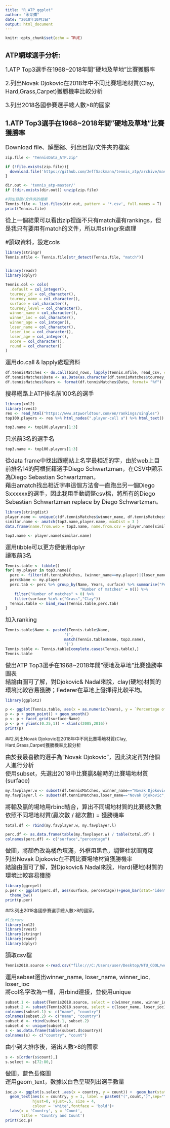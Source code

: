 ```yaml
---
title: "R_ATP_ggplot"
author: "余采蘋"
date: "2018年10月3日"
output: html_document
---
```


```r
knitr::opts_chunk$set(echo = TRUE)
```

## ATP網球選手分析:  
<font size="4">1.ATP Top3選手在1968~2018年間"硬地及草地"比賽獲勝率</font><br />  
<font size="4">2.列出Novak Djokovic在2018年中不同比賽場地材質(Clay, Hard,Grass,Carpet)獲勝機率比較分析</font><br />  
<font size="4">3.列出2018各國參賽選手總人數>8的國家</font><br />

  
  

## 1.ATP Top3選手在1968~2018年間"硬地及草地"比賽獲勝率


<font size="4">Download file、解壓縮、列出目錄/文件夾的檔案 </font><br />  
```r
zip.file <- "TennisData_ATP.zip"

if (!file.exists(zip.file)){
  download.file('https://github.com/JeffSackmann/tennis_atp/archive/master.zip', destfile = zip.file)
}

dir.out <- 'tennis_atp-master/'
if (!dir.exists(dir.out)) unzip(zip.file)

#列出目錄/文件夾的檔案 
Tennis.file <- list.files(dir.out, pattern = '*.csv', full.names = T)
print(Tennis.file)

```


<font size="4">從上一個結果可以看出zip裡面不只有match還有rankings，但是我只有要用有match的文件，所以用stringr來處理</font><br />  
<font size="4">#讀取資料，設定cols</font><br />  
```r

library(stringr)
Tennis.mfile <- Tennis.file[str_detect(Tennis.file, "match")]


library(readr)
library(dplyr)

Tennis.col <- cols(
  .default = col_integer(),
  tourney_id = col_character(),
  tourney_name = col_character(),
  surface = col_character(),
  tourney_level = col_character(),
  winner_name = col_character(),
  winner_ioc = col_character(),
  winner_age = col_integer(),
  loser_name = col_character(),
  loser_ioc = col_character(),
  loser_age = col_integer(),
  score = col_character(),
  round = col_character()
)

```


<font size="4">運用do.call & lapply處理資料</font><br />
```r
df.tennisMatches <- do.call(bind_rows, lapply(Tennis.mfile, read_csv, col_types = Tennis.col)) 
df.tennisMatches$Date <- as.Date(as.character(df.tennisMatches$tourney_date), '%Y%m%d')
df.tennisMatches$Years <- format(df.tennisMatches$Date, format= "%Y")
```


<font size="4">搜尋網路上ATP排名前100名的選手</font><br />
```r
library(xml2)
library(rvest)
res <- read_html("https://www.atpworldtour.com/en/rankings/singles") 
top100.players <- res %>% html_nodes(".player-cell a") %>% html_text() 

top3.name <- top100.players[1:3]
```


<font size="4">只求前3名的選手名</font><br />
```r
top3.name <- top100.players[1:3]
```


<font size="4">從data frame中找出跟網站上名字最相近的字，由於web上目前排名14的阿根挺籍選手Diego Schwartzman，在CSV中顯示為Diego Sebastian Schwartzman。</font><br />
<font size="4">藉由amatch找出相近字串這個方法會一直跑出另一個Diego Sxxxxxx的選手，因此我用手動調整csv檔，將所有的Diego Sebastian Schwartzman replace by Diego Schwartzman。</font><br />
```r
library(stringdist)
player.name <- unique(c(df.tennisMatches$winner_name, df.tennisMatches$loser_name))
similar.name <- amatch(top3.name,player.name, maxDist = 3 )
data.frame(name.from.web = top3.name, name.from.csv = player.name[similar.name])

top3.name <- player.name[similar.name]
```


<font size="4">運用tibble可以更方便使用dplyr</font><br />
<font size="4">讀取前3名</font><br />
```r

Tennis.table <- tibble()
for( my.player in top3.name){
  perc <- filter(df.tennisMatches, (winner_name==my.player)|(loser_name==my.player))
  perc$Name <- my.player
  perc.tab <- perc %>% group_by(Name, Years, surface) %>% summarise("Percentage of win" = sum(winner_name== Name)/n(),
                                 "Number of matches" = n()) %>% 
    filter("Number of matches" > 0) %>%
    filter(surface %in% c("Grass","Clay"))
  Tennis.table <- bind_rows(Tennis.table,perc.tab)
}
```


<font size="4">加入ranking</font><br />
```r
Tennis.table$Name <- paste0(Tennis.table$Name,
                          '(',
                          match(Tennis.table$Name, top3.name),
                          ')')
Tennis.table <- Tennis.table[complete.cases(Tennis.table),]
Tennis.table
```


<font size="4">做出ATP Top3選手在1968~2018年間"硬地及草地"比賽獲勝率圖表</font><br />
<font size="4">結論由圖可了解，對Djokovic& Nadal來說，clay(硬地)材質的環境比較容易獲勝；Federer在草地上發揮得比較平均。</font><br />
```r
library(ggplot2)

p <- ggplot(Tennis.table, aes(x = as.numeric(Years), y = `Percentage of win`, color=surface))
p <- p + geom_point() + geom_smooth()
p <- p + facet_grid(surface~Name)
p <- p + ylim(c(0.25,1)) + xlim(c(2005,2016))
print(p)


```




##2.列出Novak Djokovic在2018年中不同比賽場地材質(Clay, Hard,Grass,Carpet)獲勝機率比較分析


<font size="4">由於我最喜歡的選手為"Novak Djokovic"，因此決定再對他個人進行分析</font><br />
<font size="4">使用subset，先選出2018中比賽贏&輸時的比賽場地材質(surface)</font><br />
```r
my.favplayer.w <- subset(df.tennisMatches, winner_name=="Novak Djokovic", select = c(surface))
my.favplayer.l <- subset(df.tennisMatches,loser_name=="Novak Djokovic", select = c(surface))
```


<font size="4">將輸及贏的場地用rbind結合，算出不同場地材質的比賽總次數</font><br />
<font size="4">依照不同場地材質(贏次數 / 總次數) = 獲勝機率</font><br />
```r

total.df <- rbind(my.favplayer.w, my.favplayer.l)

perc.df <- as.data.frame(table(my.favplayer.w) / table(total.df) )
colnames(perc.df) <- c("surface","percentage")
```




<font size="4">做圖，將顏色改為橘色填滿，外框用黑色，調整柱狀圖寬度</font><br />
<font size="4">列出Novak Djokovic在不同比賽場地材質獲勝機率</font><br />
<font size="4">結論由圖可了解，對Djokovic& Nadal來說，Hard(硬地)材質的環境比較容易獲勝</font><br />
```r
library(ggrepel)
p.per <- ggplot(perc.df, aes(surface, percentage))+geom_bar(stat='identity',colour="black",  fill= "orange",width = 0.8)+ 
  theme_bw()
print(p.per)

```



##3.列出2018各國參賽選手總人數>8的國家。



```r
#library
library(xml2)
library(rvest)
library(stringr)
library(readr)
library(dplyr)
```


<font size="4">讀取csv檔</font><br />
```r
Tennis2018.source <-read.csv("file:///C:/Users/user/Desktop/NTU_COOL/week_3/tennis_atp-master/atp_matches_2018.csv")
```


<font size="4">運用sebset選出winner_name, loser_name, winner_ioc, loser_ioc</font><br />
<font size="4">將col名字改為一樣，用rbind連接，並使用unique</font><br />
```r
subset.1 <- subset(Tennis2018.source, select = c(winner_name, winner_ioc))
subset.2 <- subset(Tennis2018.source, select = c(loser_name, loser_ioc))
colnames(subset.1) <- c("name", "country")
colnames(subset.2) <- c("name", "country")
subset.d <- rbind(subset.1, subset.2)
subset.d <- unique(subset.d)
s <- as.data.frame(table(subset.d$country))
colnames(s) <- c("country", "count")
```


<font size="4">由小到大排序後，選出人數>8的國家</font><br />
```r

s <- s[order(s$count),]
s.select <- s[72:80,]

```

<font size="4">做圖，藍色長條圖</font><br />
<font size="4">運用geom_text，數據以白色呈現列出選手數量</font><br />
```r

ioc.p <- ggplot(s.select ,aes(x = country, y = count)) +  geom_bar(stat='identity',colour="white",  fill= "blue")+coord_flip() + theme_bw()+
  geom_text(aes(x = country, y = 1, label = paste0("(",count,")",sep="")),
            hjust=0, vjust=.5, size = 4, 
            colour = 'white',fontface = 'bold')+
  labs(x = 'Country', y = 'Count', 
       title = 'Country and Count')
print(ioc.p)
```
